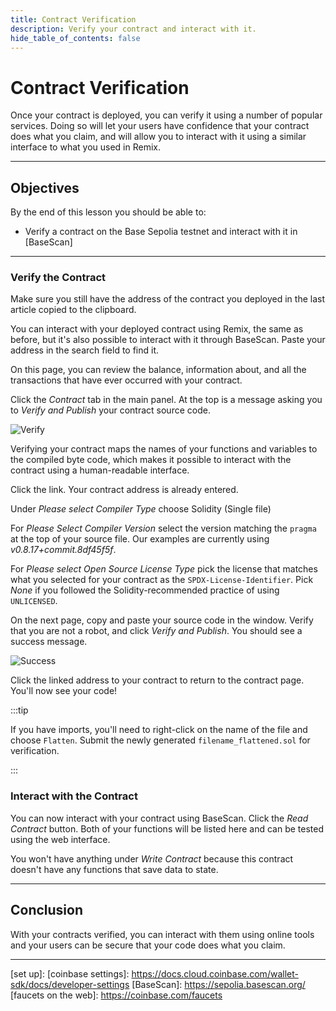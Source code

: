 ```yaml
---
title: Contract Verification
description: Verify your contract and interact with it.
hide_table_of_contents: false
---
```


# Contract Verification
Once your contract is deployed, you can verify it using a number of popular services. Doing so will let your users have confidence that your contract does what you claim, and will allow you to interact with it using a similar interface to what you used in Remix.

---

## Objectives

By the end of this lesson you should be able to:

- Verify a contract on the Base Sepolia testnet and interact with it in [BaseScan]

---

### Verify the Contract

Make sure you still have the address of the contract you deployed in the last article copied to the clipboard.

You can interact with your deployed contract using Remix, the same as before, but it's also possible to interact with it through BaseScan. Paste your address in the search field to find it.

On this page, you can review the balance, information about, and all the transactions that have ever occurred with your contract.

Click the _Contract_ tab in the main panel. At the top is a message asking you to _Verify and Publish_ your contract source code.

![Verify](/images/learn/deployment-to-testnet/verify-and-publish.png)

Verifying your contract maps the names of your functions and variables to the compiled byte code, which makes it possible to interact with the contract using a human-readable interface.

Click the link. Your contract address is already entered.

Under _Please select Compiler Type_ choose Solidity (Single file)

For _Please Select Compiler Version_ select the version matching the `pragma` at the top of your source file. Our examples are currently using _v0.8.17+commit.8df45f5f_.

For _Please select Open Source License Type_ pick the license that matches what you selected for your contract as the `SPDX-License-Identifier`. Pick _None_ if you followed the Solidity-recommended practice of using `UNLICENSED`.

On the next page, copy and paste your source code in the window. Verify that you are not a robot, and click _Verify and Publish_. You should see a success message.

![Success](/images/learn/deployment-to-testnet/compiler-debug-log.png)

Click the linked address to your contract to return to the contract page. You'll now see your code!

:::tip

If you have imports, you'll need to right-click on the name of the file and choose `Flatten`. Submit the newly generated `filename_flattened.sol` for verification.

:::

### Interact with the Contract

You can now interact with your contract using BaseScan. Click the _Read Contract_ button. Both of your functions will be listed here and can be tested using the web interface.

You won't have anything under _Write Contract_ because this contract doesn't have any functions that save data to state.

---

## Conclusion

With your contracts verified, you can interact with them using online tools and your users can be secure that your code does what you claim.

---



[`sepolia.basescan.org`]: https://sepolia.basescan.org/
[coinbase]: https://www.coinbase.com/wallet
[faucet]: https://docs.base.org/chain/network-faucets
[set up]: 
[coinbase settings]: https://docs.cloud.coinbase.com/wallet-sdk/docs/developer-settings
[BaseScan]: https://sepolia.basescan.org/
[faucets on the web]: https://coinbase.com/faucets
